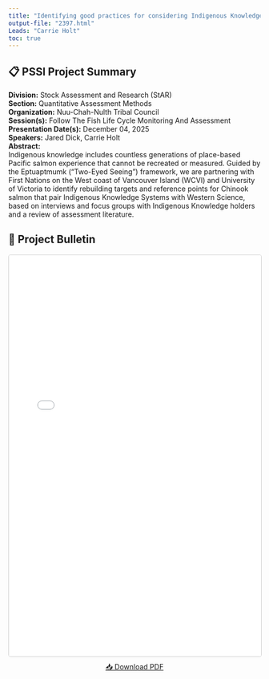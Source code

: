 ```yaml
---
title: "Identifying good practices for considering Indigenous Knowledge in Rebuilding Plan targets and stock assessment reference poi"
output-file: "2397.html"
Leads: "Carrie Holt"
toc: true
---
```


## 📋 PSSI Project Summary

**Division:** Stock Assessment and Research (StAR)  
**Section:** Quantitative Assessment Methods  
**Organization:** Nuu-Chah-Nulth Tribal Council  
**Session(s):** Follow The Fish Life Cycle Monitoring And Assessment  
**Presentation Date(s):** December 04, 2025  
**Speakers:** Jared Dick, Carrie Holt  
**Abstract:**  
Indigenous knowledge includes countless generations of place-based Pacific salmon experience that cannot be recreated or measured. Guided by the Eptuaptmumk (“Two-Eyed Seeing”) framework, we are partnering with First Nations on the West coast of Vancouver Island (WCVI) and University of Victoria to identify rebuilding targets and reference points for Chinook salmon that pair Indigenous Knowledge Systems with Western Science, based on interviews and focus groups with Indigenous Knowledge holders and a review of assessment literature.   

## 📄 Project Bulletin

<iframe src="../../data/PSSI_bulletin/2397.pdf" width="100%" height="800px" style="border: 1px solid #ccc; border-radius: 4px;"></iframe>

<p style="text-align: center; margin-top: 10px;">
[📥 Download PDF](../../data/PSSI_bulletin/2397.pdf){.btn .btn-primary target="_blank"}
</p>

